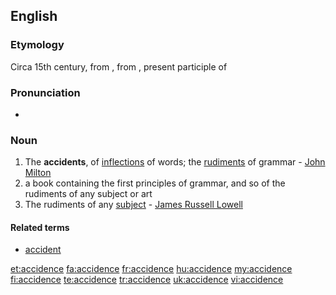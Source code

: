 ==English==

===Etymology===
Circa 15th century, from {{etyl|la|en}} {{term|accidentia||lang=la|accidental matters}}, from {{term|accidens|lang=la}}, present participle of {{term|accidere||lang=la|to happen}}

===Pronunciation===
* {{IPA|/ˈæksɪdəns/}}

===Noun===
{{en-noun}}

# The '''accidents''', of [[inflections]] of words; the [[rudiments]] of grammar - [[w:John Milton|John Milton]]
# a book containing the first principles of grammar, and so of the rudiments of any subject or art
# The rudiments of any [[subject]] - [[w:James Russell Lowell|James Russell Lowell]]

====Related terms====
* [[accident]]

{{1913}}

[[et:accidence]]
[[fa:accidence]]
[[fr:accidence]]
[[hu:accidence]]
[[my:accidence]]
[[fi:accidence]]
[[te:accidence]]
[[tr:accidence]]
[[uk:accidence]]
[[vi:accidence]]